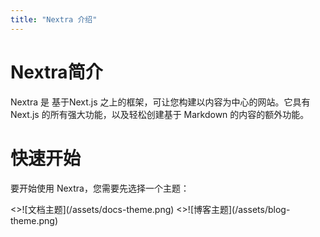 ```yaml
---
title: "Nextra 介绍"
---
```



# Nextra简介

Nextra 是 基于Next.js 之上的框架，可让您构建以内容为中心的网站。它具有 Next.js 的所有强大功能，以及轻松创建基于 Markdown 的内容的额外功能。

# 快速开始

要开始使用 Nextra，您需要先选择一个主题：

<Cards num={2}>
  <Cards.Card arrow title="文档主题" href="/zh/examples/docs-theme/start">
    <>![文档主题](/assets/docs-theme.png)</>
  </Cards.Card>
  <Cards.Card arrow title="博客主题" href="/zh/examples/blog-theme/start">
    <>![博客主题](/assets/blog-theme.png)</>
  </Cards.Card>
</Cards>
